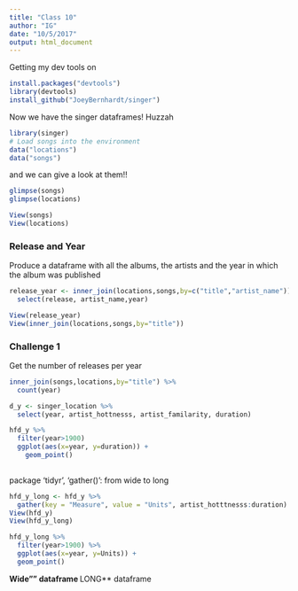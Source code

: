 ```yaml
---
title: "Class 10"
author: "IG"
date: "10/5/2017"
output: html_document
---
```

Getting my dev tools on
```r
install.packages("devtools")
library(devtools)
install_github("JoeyBernhardt/singer")
```

Now we have the singer dataframes! Huzzah

```r
library(singer)
# Load songs into the environment
data("locations")
data("songs")
```

and we can give a look at them!!

```r
glimpse(songs)
glimpse(locations)
```

```r
View(songs)
View(locations)
```




### Release and Year

Produce a dataframe with all the albums, the artists and the year in which the album was published

```r
release_year <- inner_join(locations,songs,by=c("title","artist_name"))%>% 
  select(release, artist_name,year)

View(release_year)
View(inner_join(locations,songs,by="title"))
```

### Challenge 1

Get the number of releases per year

```r
inner_join(songs,locations,by="title") %>% 
  count(year)
```

```r
d_y <- singer_location %>% 
  select(year, artist_hottnesss, artist_familarity, duration)

hfd_y %>% 
  filter(year>1900)
  ggplot(aes(x=year, y=duration)) +
    geom_point()
  
```

package 'tidyr', 'gather()': from wide to long
```r
hfd_y_long <- hfd_y %>% 
  gather(key = "Measure", value = "Units", artist_hotttnesss:duration)
View(hfd_y)
View(hfd_y_long)

hfd_y_long %>%
  filter(year>1900) %>% 
  ggplot(aes(x=year, y=Units)) +
  geom_point()
```

**Wide"" dataframe
**LONG** dataframe
```r

```



